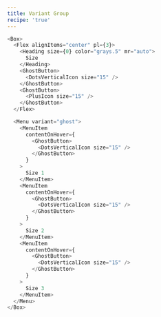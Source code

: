 ```yaml
---
title: Variant Group
recipe: 'true'
---
```


```js live=true
<Box>
  <Flex alignItems="center" pl={3}>
    <Heading size={0} color="grays.5" mr="auto">
      Size
    </Heading>
    <GhostButton>
      <DotsVerticalIcon size="15" />
    </GhostButton>
    <GhostButton>
      <PlusIcon size="15" />
    </GhostButton>
  </Flex>

  <Menu variant="ghost">
    <MenuItem
      contentOnHover={
        <GhostButton>
          <DotsVerticalIcon size="15" />
        </GhostButton>
      }
    >
      Size 1
    </MenuItem>
    <MenuItem
      contentOnHover={
        <GhostButton>
          <DotsVerticalIcon size="15" />
        </GhostButton>
      }
    >
      Size 2
    </MenuItem>
    <MenuItem
      contentOnHover={
        <GhostButton>
          <DotsVerticalIcon size="15" />
        </GhostButton>
      }
    >
      Size 3
    </MenuItem>
  </Menu>
</Box>
```
